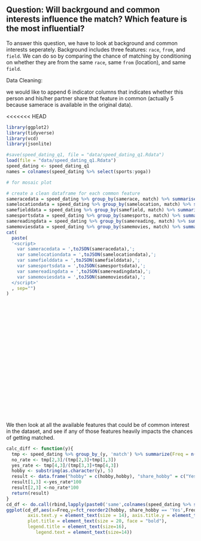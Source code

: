 ## Question: Will backrgound and common interests influence the match? Which feature is the most influential? {-#i}



To answer this question, we have to look at background and common interests seperately. Background includes three features: `race`, `from`, and `field`. We can do so by comparing the chance of matching by conditioning on whether they are from the same `race`, same `from` (location), and same `field`. 

Data Cleaning:

we would like to append 6 indicator columns that indicates whether this person and his/her partner share that feature in common (actually 5 because samerace is available in the original data). 

<<<<<<< HEAD
```r
library(ggplot2)
library(tidyverse)
library(vcd)
library(jsonlite)
```


```r
#save(speed_dating_q1, file = "data/speed_dating_q1.Rdata")
load(file = "data/speed_dating_q1.Rdata")
speed_dating <- speed_dating_q1
names = colnames(speed_dating %>% select(sports:yoga))
```

```r
# for mosaic plot 

# create a clean dataframe for each common feature
sameracedata = speed_dating %>% group_by(samerace, match) %>% summarise(Freq = n()) %>% ungroup() %>% mutate(samerace = if_else(samerace == 1, "Yes", "No")) %>% mutate(match = if_else(match == 1, "Yes", "No"))
samelocationdata = speed_dating %>% group_by(samelocation, match) %>% summarize(Freq = n()) %>% ungroup() %>% mutate(match = if_else(match == 1, "Yes", "No"))
samefielddata = speed_dating %>% group_by(samefield, match) %>% summarize(Freq = n()) %>% ungroup() %>% mutate(match = if_else(match == 1, "Yes", "No"))
samesportsdata = speed_dating %>% group_by(samesports, match) %>% summarize(Freq = n()) %>% ungroup() %>% mutate(match = if_else(match == 1, "Yes", "No"))
samereadingdata = speed_dating %>% group_by(samereading, match) %>% summarize(Freq = n()) %>% ungroup() %>% mutate(match = if_else(match == 1, "Yes", "No"))
samemoviesdata = speed_dating %>% group_by(samemovies, match) %>% summarize(Freq = n()) %>% ungroup() %>% mutate(match = if_else(match == 1, "Yes", "No"))
cat(
  paste(
  '<script>
    var sameracedata = ',toJSON(sameracedata),';
    var samelocationdata = ',toJSON(samelocationdata),';
    var samefielddata = ',toJSON(samefielddata),';
    var samesportsdata = ',toJSON(samesportsdata),';
    var samereadingdata = ',toJSON(samereadingdata),';
    var samemoviesdata = ',toJSON(samemoviesdata),';
  </script>'
  , sep="")
)
```

<script src="https://d3js.org/d3.v5.min.js"></script>
<svg width="910" height="550">		</svg>
<script>
  //initialize the svg
  var w = 800;
  var h = 500;
  var margin = {top: 25, right: 25, bottom: 25, left: 25};
  var innerWidth = w - margin.left - margin.right;
  var innerHeight = h - margin.top - margin.bottom;
  var dur = 500;
  
  var svg = d3.select("svg");
  svg.append("rect").attr("x", 0).attr("y", 0).attr("width", w).attr("height", h).attr("fill", "aliceblue");
  
  //initialize dataset
  var fill = "lightblue";
  var stroke = "#D0D3D4";
  var textfill = "#797D7F";
  
  var dataset = [{key: "race", value: sameracedata, f:"#2471A3", s:"#4B4C4D", tf: "#4B4C4D", axis: "Same Race", selected: "True", fw: "bold"}
                ,{key: "location", value: samelocationdata, f:fill, s:stroke, tf: textfill, axis: "from Same Location", selected: "False", fw: "normal"}
                ,{key: "field", value: samefielddata, f:fill, s:stroke, tf: textfill, axis: "Work in Same Field", selected: "False", fw: "normal"}
                ,{key: "sports", value: samesportsdata, f:fill, s:stroke, tf: textfill, axis: "Both love Sports", selected: "False", fw: "normal"}
                ,{key: "reading", value: samereadingdata, f:fill, s:stroke, tf: textfill, axis: "Both love Reading", selected: "False", fw: "normal"}
                ,{key: "movie", value: samemoviesdata, f:fill, s:stroke, tf: textfill, axis: "Both love Movies", selected: "False", fw: "normal"}];
  
  // use race feature as the initial plot
  var data = sameracedata;

  //manually transform to a mosaic plot
  function format(data){
    var offset = 50;
    var plotwidth = 350;
    var plotheight = 350;
    var bar2_x = (data[0].Freq+data[1].Freq)/d3.sum(data.map(d => d.Freq))*(plotwidth-5);
    var bar1_y = data[0].Freq/(data[0].Freq+data[1].Freq)*plotheight;
    var bar2_y = data[2].Freq/(data[2].Freq+data[3].Freq)*plotheight;
    return [{x: 2.5* offset, y: 1.5 * offset, w: bar2_x, h:bar1_y, f: "#D0D3D4", lx: bar2_x, t: "No", tx: 2.5 * offset+(bar2_x+5)/2, ty: 1.5 * offset -15},
            {x: 2.5* offset, y:bar1_y+1.5 * offset, w: bar2_x, h:plotheight-bar1_y, f: "#7B7D7D", t: "No", tx: 2.5 * offset-30, ty: bar1_y/2+1.5*offset},
            {x:bar2_x+5+2.5* offset, y:1.5 * offset, w: plotwidth-5-bar2_x, h: bar2_y, f: "#D0D3D4", t: "Yes", tx: 2.5 * offset+(bar2_x+5)+(plotwidth-(bar2_x+5))/2, ty: 1.5 * offset - 15},
            {x:bar2_x+5+2.5* offset, y: bar2_y+1.5 * offset, w:plotwidth-5-bar2_x, h: plotheight - bar2_y, f:"#7B7D7D", t: "Yes", tx:  2.5 * offset-30, ty: (plotheight - bar1_y)/2+bar1_y+1.5 * offset}];
  }
  
  //append the plot to a new group g
  var bars = svg.append("g")
                .attr("id", "plot")
                .attr("transform", `translate (${margin.left}, ${margin.top})`)
              .selectAll("rect")
                .data(format(data));
  
  // plot the initial plot
  bars.enter().append("rect")
      .attr("class", "bar")
      .attr("x", d => d.x)
      .attr("y", d => d.y)  
      .attr("width", d => d.w)
      .attr("height", d => d.h)
      .attr("fill",d => d.f)
      .attr("stroke", "#7B7D7D")
      .attr("stroke-width", "1");
      
  //add labels for axis
  svg.append("text")
      .attr("x", "50")
      .attr("y", "250")
      .attr("font-size","20")
      .attr("text-anchor","middle")
      .attr("font-family","helvetica")
      .attr("fill", "#313132")
      .attr("font-weight","bold")
      .text("Match");
                      
  var xlabel = svg.append("g")
                  .attr("id", "axis")
                  .attr("transform",`translate (${margin.left}, ${margin.top})`)
                .selectAll("text")
                  .data([dataset[0]], d=>d.key).enter()
                  .append("text")
                  .attr("x", "300")
                  .attr("y", "20")
                  .attr("font-size","20")
                  .attr("text-anchor","middle")
                  .attr("font-family","helvetica")
                  .attr("fill", "#313132")
                  .attr("font-weight","bold")
                  .text(d =>d.axis);        
  
  
  // add radio buttons
  var buttons1 = svg.append("g")
                    .attr("id", "buttons1")
                    .attr("class", "radio")
                    .attr("transform",  `translate (${margin.left}, ${margin.top})`)
                  .selectAll("circle")
                    .data(dataset, d=>d.key).enter().append("circle")
                    .attr("cx", "580")
                    .attr("cy", (d,i) => i*50+125)
                    .attr("r", "13")
                    .attr("fill", "aliceblue")
                    .attr("stroke", d=>d.s)
                    .attr("stroke-width", "3")
                    
  var buttons2 = svg.append("g")
                    .attr("id", "buttons2")
                    .attr("class", "radio")
                    .attr("transform",  `translate (${margin.left}, ${margin.top})`)
                  .selectAll("circle")
                    .data(dataset, d=>d.key).enter().append("circle")
                    .attr("cx", "580")
                    .attr("cy", (d,i) => i*50+125)
                    .attr("r", "6")
                    .attr("fill", d => d.f)
                    
  // add "Yes" and "No" text labels
  var labels = svg.select("g#plot").selectAll("text").data(format(data));
  
  labels.enter().append("text")
      .attr("id", "label")
      .attr("x", d=>d.tx)
      .attr("y", d=>d.ty)
      .attr("font-size","18")
      .attr("text-anchor","middle")
      .attr("font-family","helvetica")
      .attr("fill", "#313132")
      .text(d =>d.t); 
                
  //append text next to buttons
  var texts = svg.append("g")
                .attr("id", "texts")
                .attr("class", "radio")
                .attr("transform", `translate (${margin.left}, ${margin.top})`)
              .selectAll("text")
                .data(dataset, d=>d.key).enter().append("text")
                .attr("x", "610")
                .attr("y", (d, i) => i*50+130)
                .attr("fill", d=>d.tf)
                .attr("font-size","20")
                .attr("font-family", "helvetica")
                .attr("font-weight", d=>d.fw)
                .text(d=>d.key);
                    
  //switch event listeners if a button is clicked
  d3.selectAll("g.radio").selectAll("circle").on("click", function(){
    //update the chart
    update(format(d3.select(this).datum().value));
    //change the color of the radio buttons
    dataset.map(d => d.f = fill);
    dataset.map(d => d.s = stroke);
    dataset.map(d => d.tf = textfill);
    dataset.map(d => d.selected = "False");
    d3.select(this).datum().f = "#2471A3";
    d3.select(this).datum().s = "#4B4C4D";
    d3.select(this).datum().tf = "#4B4C4D";
    d3.select(this).datum().selected = "True";
    updatebutton(dataset);
    //change axis label
    xlabel.data([d3.select(this).datum()]).text(d=>d.axis);
  });
      
  // update method (using general update pattern)
  function update(data){
    var bars = svg.select("#plot").selectAll("rect").data(data);
    bars.transition().duration(dur)
        .ease(d3.easeLinear)
        .attr("x", d => d.x)
        .attr("y", d => d.y)  
        .attr("width", d => d.w)
        .attr("height", d => d.h);
    var labels = svg.selectAll("text#label").data(data);
    labels.transition().duration(dur)
        .ease(d3.easeLinear)
        .attr("x", d => d.tx)
        .attr("y", d => d.ty) 
  }
  
  // update method(for radio buttons)
  function updatebutton(dataset){
    buttons1.data(dataset).attr("stroke", d => d.s);
    buttons2.data(dataset).attr("fill", d=> d.f);
    texts.data(dataset).attr("fill", d=>d.tf).attr("font-weight", d=>d.fw);
  }
  
  d3.selectAll("g.radio").selectAll("circle").on("mouseover", handleMouseOver).on("mouseout", handleMouseOut);
  
  function handleMouseOver(){
    if(d3.select(this).datum().selected == "False"){
      d3.select(this).datum().f = "#4a9bd4";
      d3.select(this).datum().s = "#969696";
      d3.select(this).datum().tf = "#969696";
      d3.select(this).datum().fw = "bold";
      updatebutton(dataset);
    }
  }
  
  function handleMouseOut(){
    if(d3.select(this).datum().selected == "False"){
      d3.select(this).datum().f = fill;
      d3.select(this).datum().s = stroke;
      d3.select(this).datum().tf = textfill;
      d3.select(this).datum().fw = "normal";
      updatebutton(dataset);
    }
  }
</script>

We then look at all the available features that could be of common interest in the dataset, and see if any of those features heavily impacts the chances of getting matched.

```r
calc_diff <- function(y){
  tmp <- speed_dating %>% group_by_(y, 'match') %>% summarize(Freq = n()) %>% ungroup() %>% mutate(match = if_else(match == 1, "Yes", "No"))
  no_rate <- tmp[2,3]/(tmp[2,3]+tmp[1,3])
  yes_rate <- tmp[4,3]/(tmp[3,3]+tmp[4,3])
  hobby <- substring(as.character(y), 5)
  result <- data.frame("hobby" = c(hobby,hobby), "share_hobby" = c("Yes", "No"), "Freq" = c(0,0))
  result[1,3] <-yes_rate*100
  result[2,3] <-no_rate*100
  return(result)
}
cd_df <- do.call(rbind,lapply(paste0('same',colnames(speed_dating %>% select(sports:yoga))),calc_diff))
ggplot(cd_df,aes(x=Freq,y=fct_reorder2(hobby, share_hobby == 'Yes',Freq, .desc=FALSE), color = fct_rev(share_hobby)))+geom_point(size = 3)+ylab("Hobbies")+xlab("Percent (%)")+ggtitle("Chances of Matching")+labs(color="Participants Share this Hobby")+theme(axis.text.x = element_text(size = 14), axis.title.x = element_text(size = 16),
        axis.text.y = element_text(size = 14), axis.title.y = element_text(size = 16),
        plot.title = element_text(size = 20, face = "bold"),
        legend.title = element_text(size=16), 
           legend.text = element_text(size=14))
```


